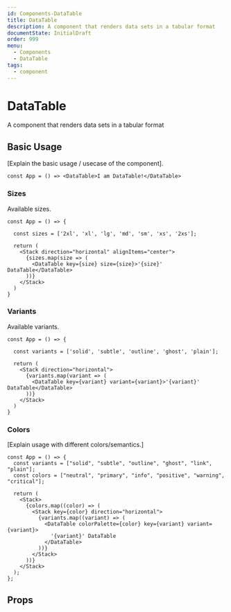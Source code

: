 ```yaml
---
id: Components-DataTable
title: DataTable
description: A component that renders data sets in a tabular format
documentState: InitialDraft
order: 999
menu:
  - Components
  - DataTable
tags:
  - component
---
```


# DataTable

A component that renders data sets in a tabular format

## Basic Usage

[Explain the basic usage / usecase of the component].

```jsx-live
const App = () => <DataTable>I am DataTable!</DataTable>
```


### Sizes

Available sizes.

```jsx-live
const App = () => {

  const sizes = ['2xl', 'xl', 'lg', 'md', 'sm', 'xs', '2xs'];

  return (
    <Stack direction="horizontal" alignItems="center">
      {sizes.map(size => (
        <DataTable key={size} size={size}>'{size}' DataTable</DataTable>
      ))}
    </Stack>
  )
}
```

### Variants

Available variants.

```jsx-live
const App = () => {

  const variants = ['solid', 'subtle', 'outline', 'ghost', 'plain'];

  return (
    <Stack direction="horizontal">
      {variants.map(variant => (
        <DataTable key={variant} variant={variant}>'{variant}' DataTable</DataTable>
      ))}
    </Stack>
  )
}
```

### Colors

[Explain usage with different colors/semantics.]

```jsx-live
const App = () => {
  const variants = ["solid", "subtle", "outline", "ghost", "link", "plain"];
  const colors = ["neutral", "primary", "info", "positive", "warning", "critical"];

  return (
    <Stack>
      {colors.map((color) => (
        <Stack key={color} direction="horizontal">
          {variants.map((variant) => (
            <DataTable colorPalette={color} key={variant} variant={variant}>
              '{variant}' DataTable
            </DataTable>
          ))}
        </Stack>
      ))}
    </Stack>
  );
};
```

## Props

<PropTable id="DataTable" />
